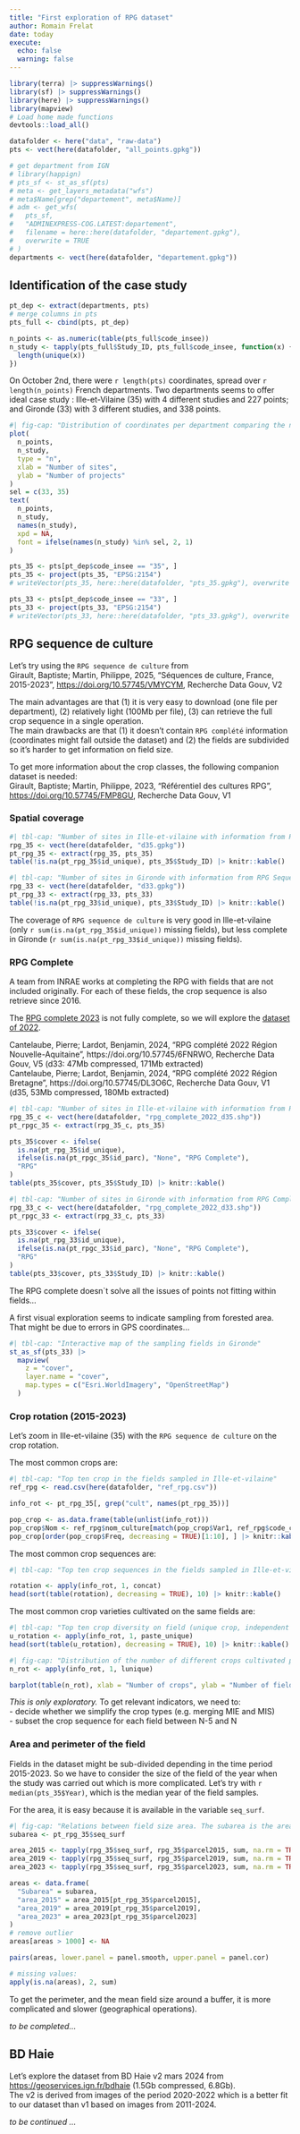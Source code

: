 ```yaml
---
title: "First exploration of RPG dataset"
author: Romain Frelat
date: today
execute:
  echo: false
  warning: false
---
```



```r
library(terra) |> suppressWarnings()
library(sf) |> suppressWarnings()
library(here) |> suppressWarnings()
library(mapview)
# Load home made functions
devtools::load_all()

datafolder <- here("data", "raw-data")
pts <- vect(here(datafolder, "all_points.gpkg"))

# get department from IGN
# library(happign)
# pts_sf <- st_as_sf(pts)
# meta <- get_layers_metadata("wfs")
# meta$Name[grep("departement", meta$Name)]
# adm <- get_wfs(
#   pts_sf,
#   "ADMINEXPRESS-COG.LATEST:departement",
#   filename = here::here(datafolder, "departement.gpkg"),
#   overwrite = TRUE
# )
departments <- vect(here(datafolder, "departement.gpkg"))
```


## Identification of the case study

```r
pt_dep <- extract(departments, pts)
# merge columns in pts
pts_full <- cbind(pts, pt_dep)

n_points <- as.numeric(table(pts_full$code_insee))
n_study <- tapply(pts_full$Study_ID, pts_full$code_insee, function(x) {
  length(unique(x))
})
```

On October 2nd, there were ```r length(pts)``` coordinates, spread over ```r length(n_points)``` French departments. Two departments seems to offer ideal case study : Ille-et-Vilaine (35) with 4 different studies and 227 points; and Gironde (33) with 3 different studies, and 338 points.

```r
#| fig-cap: "Distribution of coordinates per department comparing the number of sites per department and the number of different projects per department. The numbers shown in the plot are the number of the department."
plot(
  n_points,
  n_study,
  type = "n",
  xlab = "Number of sites",
  ylab = "Number of projects"
)
sel = c(33, 35)
text(
  n_points,
  n_study,
  names(n_study),
  xpd = NA,
  font = ifelse(names(n_study) %in% sel, 2, 1)
)
```


```r
pts_35 <- pts[pt_dep$code_insee == "35", ]
pts_35 <- project(pts_35, "EPSG:2154")
# writeVector(pts_35, here::here(datafolder, "pts_35.gpkg"), overwrite = TRUE)

pts_33 <- pts[pt_dep$code_insee == "33", ]
pts_33 <- project(pts_33, "EPSG:2154")
# writeVector(pts_33, here::here(datafolder, "pts_33.gpkg"), overwrite = TRUE)
```


## RPG sequence de culture

Let's try using the `RPG sequence de culture` from    
Girault, Baptiste; Martin, Philippe, 2025, "Séquences de culture, France, 2015-2023", <https://doi.org/10.57745/VMYCYM>, Recherche Data Gouv, V2 

The main advantages are that (1) it is very easy to download (one file per department), (2) relatively light (100Mb per file), (3) can retrieve the full crop sequence in a single operation.    
The main drawbacks are that (1) it doesn't contain `RPG complété` information (coordinates might fall outside the dataset) and (2) the fields are subdivided so it's harder to get information on field size.  

To get more information about the crop classes, the following companion dataset is needed:  
Girault, Baptiste; Martin, Philippe, 2023, "Référentiel des cultures RPG", <https://doi.org/10.57745/FMP8GU>, Recherche Data Gouv, V1



### Spatial coverage

```r
#| tbl-cap: "Number of sites in Ille-et-vilaine with information from RPG Sequences de culture"
rpg_35 <- vect(here(datafolder, "d35.gpkg"))
pt_rpg_35 <- extract(rpg_35, pts_35)
table(!is.na(pt_rpg_35$id_unique), pts_35$Study_ID) |> knitr::kable()
```

```r
#| tbl-cap: "Number of sites in Gironde with information from RPG Sequences de culture"
rpg_33 <- vect(here(datafolder, "d33.gpkg"))
pt_rpg_33 <- extract(rpg_33, pts_33)
table(!is.na(pt_rpg_33$id_unique), pts_33$Study_ID) |> knitr::kable()
```

The coverage of `RPG sequence de culture` is very good in Ille-et-vilaine (only ```r sum(is.na(pt_rpg_35$id_unique))``` missing fields), but less complete in Gironde (```r sum(is.na(pt_rpg_33$id_unique))``` missing fields).


### RPG Complete

A team from INRAE works at completing the RPG with fields that are not included originally. For each of these fields, the crop sequence is also retrieve since 2016.

The [RPG complete 2023](https://entrepot.recherche.data.gouv.fr/dataverse/rpg_complete_2023
https://entrepot.recherche.data.gouv.fr/dataverse/rpg_complete_2019) is not fully complete, so we will explore the [dataset of 2022](https://entrepot.recherche.data.gouv.fr/dataverse/rpg_complete_2022).  

Cantelaube, Pierre; Lardot, Benjamin, 2024, "RPG complété 2022 Région Nouvelle-Aquitaine", https://doi.org/10.57745/6FNRWO, Recherche Data Gouv, V5  (d33: 47Mb compressed, 171Mb extracted)    
Cantelaube, Pierre; Lardot, Benjamin, 2024, "RPG complété 2022 Région Bretagne", https://doi.org/10.57745/DL3O6C, Recherche Data Gouv, V1 (d35, 53Mb compressed, 180Mb extracted)  

```r
#| tbl-cap: "Number of sites in Ille-et-vilaine with information from RPG Complété"
rpg_35_c <- vect(here(datafolder, "rpg_complete_2022_d35.shp"))
pt_rpgc_35 <- extract(rpg_35_c, pts_35)

pts_35$cover <- ifelse(
  is.na(pt_rpg_35$id_unique),
  ifelse(is.na(pt_rpgc_35$id_parc), "None", "RPG Complete"),
  "RPG"
)
table(pts_35$cover, pts_35$Study_ID) |> knitr::kable()
```

```r
#| tbl-cap: "Number of sites in Gironde with information from RPG Complété"
rpg_33_c <- vect(here(datafolder, "rpg_complete_2022_d33.shp"))
pt_rpgc_33 <- extract(rpg_33_c, pts_33)

pts_33$cover <- ifelse(
  is.na(pt_rpg_33$id_unique),
  ifelse(is.na(pt_rpgc_33$id_parc), "None", "RPG Complete"),
  "RPG"
)
table(pts_33$cover, pts_33$Study_ID) |> knitr::kable()
```

The RPG complete doesn`t solve all the issues of points not fitting within fields...

A first visual exploration seems to indicate sampling from forested area. That might be due to errors in GPS coordinates...

```r
#| tbl-cap: "Interactive map of the sampling fields in Gironde"
st_as_sf(pts_33) |>
  mapview(
    z = "cover",
    layer.name = "cover",
    map.types = c("Esri.WorldImagery", "OpenStreetMap")
  )
```



### Crop rotation (2015-2023)

Let's zoom in Ille-et-vilaine (35) with the `RPG sequence de culture` on the crop rotation.


The most common crops are:   

```r
#| tbl-cap: "Top ten crop in the fields sampled in Ille-et-vilaine"
ref_rpg <- read.csv(here(datafolder, "ref_rpg.csv"))

info_rot <- pt_rpg_35[, grep("cult", names(pt_rpg_35))]

pop_crop <- as.data.frame(table(unlist(info_rot)))
pop_crop$Nom <- ref_rpg$nom_culture[match(pop_crop$Var1, ref_rpg$code_culture)]
pop_crop[order(pop_crop$Freq, decreasing = TRUE)[1:10], ] |> knitr::kable()
```

The most common crop sequences are: 

```r
#| tbl-cap: "Top ten crop sequences in the fields sampled in Ille-et-vilaine"

rotation <- apply(info_rot, 1, concat)
head(sort(table(rotation), decreasing = TRUE), 10) |> knitr::kable()
```

The most common crop varieties cultivated on the same fields are: 

```r
#| tbl-cap: "Top ten crop diversity on field (unique crop, independent of the order)"
u_rotation <- apply(info_rot, 1, paste_unique)
head(sort(table(u_rotation), decreasing = TRUE), 10) |> knitr::kable()
```

```r
#| fig-cap: "Distribution of the number of different crops cultivated per field in the period 2015-2023"
n_rot <- apply(info_rot, 1, lunique)

barplot(table(n_rot), xlab = "Number of crops", ylab = "Number of fields")
```


*This is only exploratory.* To get relevant indicators, we need to:  
- decide whether we simplify the crop types (e.g. merging MIE and MIS)   
- subset the crop sequence for each field between N-5 and N  


### Area and perimeter of the field

Fields in the dataset might be sub-divided depending in the time period 2015-2023. So we have to consider the size of the field of the year when the study was carried out which is more complicated.
Let's try with ```r median(pts_35$Year)```, which is the median year of the field samples.

For the area, it is easy because it is available in the variable `seq_surf`.
```r
#| fig-cap: "Relations between field size area. The subarea is the area from sub field provided directly in the RPG sequence de culture. The areas area calculated from all the fields with the same ID in a given year"
subarea <- pt_rpg_35$seq_surf

area_2015 <- tapply(rpg_35$seq_surf, rpg_35$parcel2015, sum, na.rm = TRUE)
area_2019 <- tapply(rpg_35$seq_surf, rpg_35$parcel2019, sum, na.rm = TRUE)
area_2023 <- tapply(rpg_35$seq_surf, rpg_35$parcel2023, sum, na.rm = TRUE)

areas <- data.frame(
  "Subarea" = subarea,
  "area_2015" = area_2015[pt_rpg_35$parcel2015],
  "area_2019" = area_2019[pt_rpg_35$parcel2019],
  "area_2023" = area_2023[pt_rpg_35$parcel2023]
)
# remove outlier
areas[areas > 1000] <- NA

pairs(areas, lower.panel = panel.smooth, upper.panel = panel.cor)

# missing values:
apply(is.na(areas), 2, sum)
```

To get the perimeter, and the mean field size around a buffer, it is more complicated and slower (geographical operations).  


*to be completed...*



## BD Haie

Let's explore the dataset from BD Haie v2 mars 2024 from <https://geoservices.ign.fr/bdhaie> (1.5Gb compressed, 6.8Gb).  
The v2 is derived from images of the period 2020-2022 which is a better fit to our dataset than v1 based on images from 2011-2024.


*to be continued ...*

